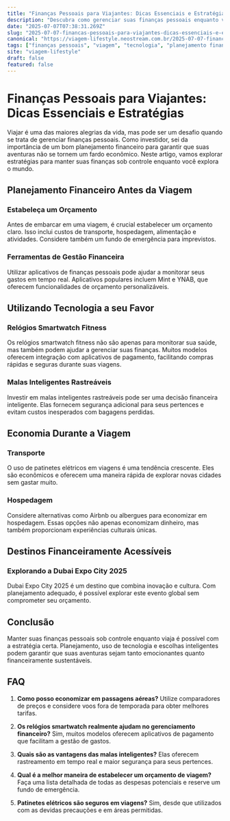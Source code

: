 ```yaml
---
title: "Finanças Pessoais para Viajantes: Dicas Essenciais e Estratégias"
description: "Descubra como gerenciar suas finanças pessoais enquanto viaja, incluindo dicas sobre relógios smartwatch fitness e malas inteligentes."
date: "2025-07-07T07:38:31.269Z"
slug: "2025-07-07-financas-pessoais-para-viajantes-dicas-essenciais-e-estrategias"
canonical: "https://viagem-lifestyle.neostream.com.br/2025-07-07-financas-pessoais-para-viajantes-dicas-essenciais-e-estrategias"
tags: ["finanças pessoais", "viagem", "tecnologia", "planejamento financeiro"]
site: "viagem-lifestyle"
draft: false
featured: false
---
```


# Finanças Pessoais para Viajantes: Dicas Essenciais e Estratégias

Viajar é uma das maiores alegrias da vida, mas pode ser um desafio quando se trata de gerenciar finanças pessoais. Como investidor, sei da importância de um bom planejamento financeiro para garantir que suas aventuras não se tornem um fardo econômico. Neste artigo, vamos explorar estratégias para manter suas finanças sob controle enquanto você explora o mundo.

## Planejamento Financeiro Antes da Viagem

### Estabeleça um Orçamento

Antes de embarcar em uma viagem, é crucial estabelecer um orçamento claro. Isso inclui custos de transporte, hospedagem, alimentação e atividades. Considere também um fundo de emergência para imprevistos.

### Ferramentas de Gestão Financeira

Utilizar aplicativos de finanças pessoais pode ajudar a monitorar seus gastos em tempo real. Aplicativos populares incluem Mint e YNAB, que oferecem funcionalidades de orçamento personalizáveis.

## Utilizando Tecnologia a seu Favor

### Relógios Smartwatch Fitness

Os relógios smartwatch fitness não são apenas para monitorar sua saúde, mas também podem ajudar a gerenciar suas finanças. Muitos modelos oferecem integração com aplicativos de pagamento, facilitando compras rápidas e seguras durante suas viagens.

### Malas Inteligentes Rastreáveis

Investir em malas inteligentes rastreáveis pode ser uma decisão financeira inteligente. Elas fornecem segurança adicional para seus pertences e evitam custos inesperados com bagagens perdidas.

## Economia Durante a Viagem

### Transporte

O uso de patinetes elétricos em viagens é uma tendência crescente. Eles são econômicos e oferecem uma maneira rápida de explorar novas cidades sem gastar muito.

### Hospedagem

Considere alternativas como Airbnb ou albergues para economizar em hospedagem. Essas opções não apenas economizam dinheiro, mas também proporcionam experiências culturais únicas.

## Destinos Financeiramente Acessíveis

### Explorando a Dubai Expo City 2025

Dubai Expo City 2025 é um destino que combina inovação e cultura. Com planejamento adequado, é possível explorar este evento global sem comprometer seu orçamento.

## Conclusão

Manter suas finanças pessoais sob controle enquanto viaja é possível com a estratégia certa. Planejamento, uso de tecnologia e escolhas inteligentes podem garantir que suas aventuras sejam tanto emocionantes quanto financeiramente sustentáveis.

## FAQ

1. **Como posso economizar em passagens aéreas?**
   Utilize comparadores de preços e considere voos fora de temporada para obter melhores tarifas.

2. **Os relógios smartwatch realmente ajudam no gerenciamento financeiro?**
   Sim, muitos modelos oferecem aplicativos de pagamento que facilitam a gestão de gastos.

3. **Quais são as vantagens das malas inteligentes?**
   Elas oferecem rastreamento em tempo real e maior segurança para seus pertences.

4. **Qual é a melhor maneira de estabelecer um orçamento de viagem?**
   Faça uma lista detalhada de todas as despesas potenciais e reserve um fundo de emergência.

5. **Patinetes elétricos são seguros em viagens?**
   Sim, desde que utilizados com as devidas precauções e em áreas permitidas.